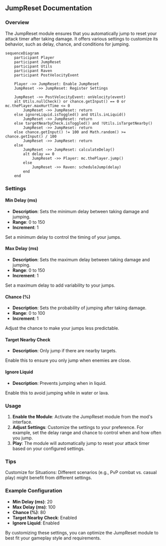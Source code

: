 
## JumpReset Documentation

### Overview
The JumpReset module ensures that you automatically jump to reset your attack timer after taking damage. It offers various settings to customize its behavior, such as delay, chance, and conditions for jumping.

```mermaid
sequenceDiagram
    participant Player
    participant JumpReset
    participant Utils
    participant Raven
    participant PostVelocityEvent

    Player ->> JumpReset: Enable JumpReset
    JumpReset ->> JumpReset: Register Settings

    JumpReset ->> PostVelocityEvent: onVelocity(event)
    alt Utils.nullCheck() or chance.getInput() == 0 or mc.thePlayer.maxHurtTime <= 0
        JumpReset ->> JumpReset: return
    else ignoreLiquid.isToggled() and Utils.inLiquid()
        JumpReset ->> JumpReset: return
    else targetNearbyCheck.isToggled() and !Utils.isTargetNearby()
        JumpReset ->> JumpReset: return
    else chance.getInput() != 100 and Math.random() >= chance.getInput() / 100
        JumpReset ->> JumpReset: return
    else
        JumpReset ->> JumpReset: calculateDelay()
        alt delay == 0
            JumpReset ->> Player: mc.thePlayer.jump()
        else
            JumpReset ->> Raven: scheduleJump(delay)
        end
    end
```

### Settings

#### Min Delay (ms)
- **Description**: Sets the minimum delay between taking damage and jumping.
- **Range**: 0 to 150
- **Increment**: 1

<Callout type="default" emoji="️👾">
Set a minimum delay to control the timing of your jumps.
</Callout>

#### Max Delay (ms)
- **Description**: Sets the maximum delay between taking damage and jumping.
- **Range**: 0 to 150
- **Increment**: 1

<Callout type="default" emoji="️👾">
Set a maximum delay to add variability to your jumps.
</Callout>

#### Chance (%)
- **Description**: Sets the probability of jumping after taking damage.
- **Range**: 0 to 100
- **Increment**: 1

<Callout type="default" emoji="️👾">
Adjust the chance to make your jumps less predictable.
</Callout>

#### Target Nearby Check
- **Description**: Only jump if there are nearby targets.

<Callout type="info" emoji="️🚀">
Enable this to ensure you only jump when enemies are close.
</Callout>

#### Ignore Liquid
- **Description**: Prevents jumping when in liquid.

<Callout type="info" emoji="️🚀">
Enable this to avoid jumping while in water or lava.
</Callout>

### Usage
1. **Enable the Module**: Activate the JumpReset module from the mod's interface.
2. **Adjust Settings**: Customize the settings to your preference. For example, set the delay range and chance to control when and how often you jump.
3. **Play**: The module will automatically jump to reset your attack timer based on your configured settings.

### Tips
<Callout type="default" emoji="️🚀">
Customize for Situations: Different scenarios (e.g., PvP combat vs. casual play) might benefit from different settings.
</Callout>

### Example Configuration
- **Min Delay (ms)**: 20
- **Max Delay (ms)**: 100
- **Chance (%)**: 80
- **Target Nearby Check**: Enabled
- **Ignore Liquid**: Enabled

By customizing these settings, you can optimize the JumpReset module to best fit your gameplay style and requirements.
